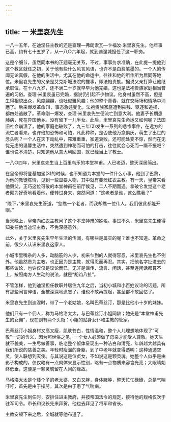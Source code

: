 ```yaml
---
---
---
```

title: 一 米里哀先生
---





一八一五年，在迪涅任主教的还是查理—弗朗索瓦—卞福汝·米里哀先生。他年事已高，约有七十五岁了，从一八○六年起，就到迪涅城担任了这一职务。

这是个细节，虽然同本书的正题毫无关系，不过，事事务求准确，在此提一提他到这个教区就任之初，关于他有些什么风言风语，也许不是白费笔墨的。一个人的传闻无论真假，在他的生活中，尤其在他的命运中，往往和他的所作所为居同等地位。米里哀先生的父亲是艾克斯城法院的推事，即法袍贵族。据说父亲打算让他继承职位，在十八九岁，还不满二十岁就早早为他完婚，这也是法袍贵族家庭相当普遍的习俗。查理·米里哀虽已完婚，据说仍引起不少物议。他身材虽然不高，但是生得相貌出众，风度翩翩，谈吐俊雅风趣；他的整个青春，就在交际场和情场中消磨了。后来爆发革命(1)，事态急遽变化，法袍贵族家庭遭到摧残、驱逐和追捕，都四处逃散了。革命刚一爆发，查理·米里哀先生便流亡到意大利。他妻子长期患肺病，死在异国他乡。没有留下一儿半女。此后，米里哀先生命运又如何呢？法国旧社会崩溃了，他的家庭也破败了，九三年(2)发生一系列的悲惨事件，在远方的流亡者看来，也许倍加恐怖和可怕，凡此种种，是否使他万念俱灰，萌生了出世的念头呢？一个人在天下动乱中，罹难重重，家道衰败，还可能处变不惊，然而在无忧无虑的温馨生活中，突然遭到神秘而可怕的打击，往往就会心死而一蹶不振吧？谁也说不清楚，只知道他从意大利回国，就已经当上了教士。

一八○四年，米里哀先生当上百里鸟乐的本堂神甫。人已老迈，整天深居简出。

在皇帝即将登基加冕(3)的时候，也不知道为本堂的一件什么小事，他到了巴黎，为他的教徒陈情，见到一些显要人物，其中就有斐茨红衣主教。有一天，皇帝来看他舅父，正巧这位可敬的本堂神甫在前厅候见，二人不期而遇。拿破仑发觉这个老者颇为好奇地看着他，便转过身来，突然问道：“这老者是谁，这么瞧我？”

“陛下，”米里哀先生答道，“您瞧一个老者，而我却瞧一位伟人。我们彼此都能开眼。”

当天晚上，皇帝向红衣主教问了这个本堂神甫的姓名。事过不久，米里哀先生便得知委任他当迪涅主教，不免深感意外。

此外，关于米里哀先生早年生活的传闻，有哪些是属实的呢？谁也不知道。革命之前，很少人认识米里哀这家人。

小城市里嘴杂的人多，动脑筋的人少，初来乍到的人就得容忍，米里哀先生也不例外。他虽然贵为主教，也正因为是主教，就得忍而再忍。其实，把他名字扯进去的那些议论，也许仅仅是议论而已，无非是谣传、流言、闲话，甚至连闲话都算不上，按照南方人生动的说法，就是“胡诌八扯”。

不管怎样，他到迪涅担任教职并居住九年之后，当初小城和小百姓议论的话题，所有那些闲言碎语，全被深深地遗忘了。谁也不敢再提起，甚至都不敢回忆了。

米里哀先生到迪涅时，带了一个老姑娘，名叫巴蒂丝汀，那是比他小十岁的妹妹。

他们只有一个佣人，称为马格洛太太，与巴蒂丝汀小姐同龄；她先是“本堂神甫先生的女佣”，现在则有两个头衔：小姐的贴身女仆和主教的管家。

巴蒂丝汀小姐身材又高又瘦，肌肤苍白，性情温和，整个人儿理想地体现了“可敬”一词的含义，因为照世俗之见，一个女人必须做了母亲才能受人尊敬。她天生就不貌美，一生尽做善事，临老整个躯体呈现出一种洁白和清亮，年龄越大越具有我们所说的慈善之美。年轻时瘦溜的身躯，到了中老年就变得透明：这种通透空灵，使人联想到天使。与其说这是位贞女，不如说这是颗灵魂。她整个人似乎是由影子构成的，仅仅略有一点肉体来显示性别，略有一点物质来容含光亮；大眼睛始终低垂，这便是一颗灵魂留在人间的缘故。

马格洛太太是个矮个子的老太婆，又白又胖，身体臃肿，整天忙忙碌碌，总是气喘吁吁，首先是由于操劳，其次是由于患了气喘病。

米里哀先生到任时，安排住进主教府，并按帝国法令的规定，接待他的规格仅次于驻军司令。市长和议长先来拜贺，他也去拜见了将军和省长。

主教安顿下来之后，全城就等他布道了。